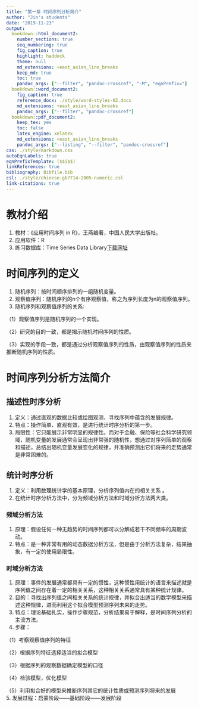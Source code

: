 ```yaml
---
title: "第一章 时间序列分析简介"
author: "Jin's students"
date: "2019-11-23"
output:
  bookdown::html_document2:
    number_sections: true
    seq_numbering: true
    fig_caption: true
    highlight: haddock
    theme: null
    md_extensions: +east_asian_line_breaks
    keep_md: true
    toc: true
    pandoc_args: ["--filter", "pandoc-crossref", "-M", "eqnPrefix="]
  bookdown::word_document2:
    fig_caption: true
    reference_docx: ./style/word-styles-02.docx
    md_extensions: +east_asian_line_breaks
    pandoc_args: ["--filter", "pandoc-crossref"]
  bookdown::pdf_document2:
    keep_tex: yes
    toc: false
    latex_engine: xelatex
    md_extensions: +east_asian_line_breaks
    pandoc_args: ["--listing", "--filter", "pandoc-crossref"]
css: ./style/markdown.css
autoEqnLabels: true
eqnPrefixTemplate: ($$i$$)
linkReferences: true
bibliography: Bibfile.bib
csl: ./style/chinese-gb7714-2005-numeric.csl
link-citations: true
---
```

# 教材介绍
1. 教材：《应用时间序列 in R》，王燕编著，中国人民大学出版社。
2. 应用软件：R
3. 练习数据库：Time Series Data Library[下载网址](http://datamarket.com/data/list/?q=provider:tsdl)

# 时间序列的定义
1. 随机序列：按时间顺序排列的一组随机变量。
2. 观察值序列：随机序列的n个有序观察值，称之为序列长度为n的观察值序列。
3. 随机序列和观察值序列的关系:

  （1）观察值序列是随机序列的一个实现。
  
  （2）研究的目的一致，都是揭示随机时间序列的性质。
  
  （3）实现的手段一致，都是通过分析观察值序列的性质，由观察值序列的性质来推断随机序列的性质。


# 时间序列分析方法简介
## 描述性时序分析
1. 定义：通过直观的数据比较或绘图观测，寻找序列中蕴含的发展规律。
2. 特点：操作简单、直观有效，是进行统计时序分析的第一步。
3. 局限性：它只能展示非常明显的规律性。而对于金融、保险等社会科学研究领域，随机变量的发展通常会呈现出非常强的随机性，想通过对序列简单的观察和描述，总结出随机变量发展变化的规律，并准确预测出它们将来的走势通常是非常困难的。 

## 统计时序分析
1. 定义：利用数理统计学的基本原理，分析序列值内在的相关关系 。
2. 在统计时序分析方法中，分为频域分析方法和时域分析方法两大类。

### 频域分析方法
1. 原理：假设任何一种无趋势的时间序列都可以分解成若干不同频率的周期波动。
2. 特点：是一种非常有用的动态数据分析方法，但是由于分析方法复杂，结果抽象，有一定的使用局限性。

### 时域分析方法
1. 原理：事件的发展通常都具有一定的惯性，这种惯性用统计的语言来描述就是序列值之间存在着一定的相关关系，这种相关关系通常具有某种统计规律。
2. 目的：寻找出序列值之间相关关系的统计规律，并拟合出适当的数学模型来描述这种规律，进而利用这个拟合模型预测序列未来的走势。
3. 特点：理论基础扎实，操作步骤规范，分析结果易于解释，是时间序列分析的主流方法。
4. 步骤：

  （1）考察观察值序列的特征
  
  （2）根据序列特征选择适当的拟合模型
  
  （3）根据序列的观察数据确定模型的口径
  
  （4）检验模型，优化模型
  
  （5）利用拟合好的模型来推断序列其它的统计性质或预测序列将来的发展\
5. 发展过程：启蒙阶段——基础阶段——发展阶段






